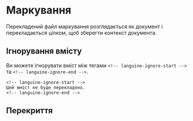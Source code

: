 # Маркування

Перекладений файл маркування розглядається як документ і перекладається цілком, щоб зберегти контекст документа.

## Ігнорування вмісту

Ви можете ігнорувати вміст між тегами `<!-- languine-ignore-start -->` та `<!-- languine-ignore-end -->`.

```mdx
<!-- languine-ignore-start -->
Цей вміст не буде перекладено.
<!-- languine-ignore-end -->
``` 

## Перекриття